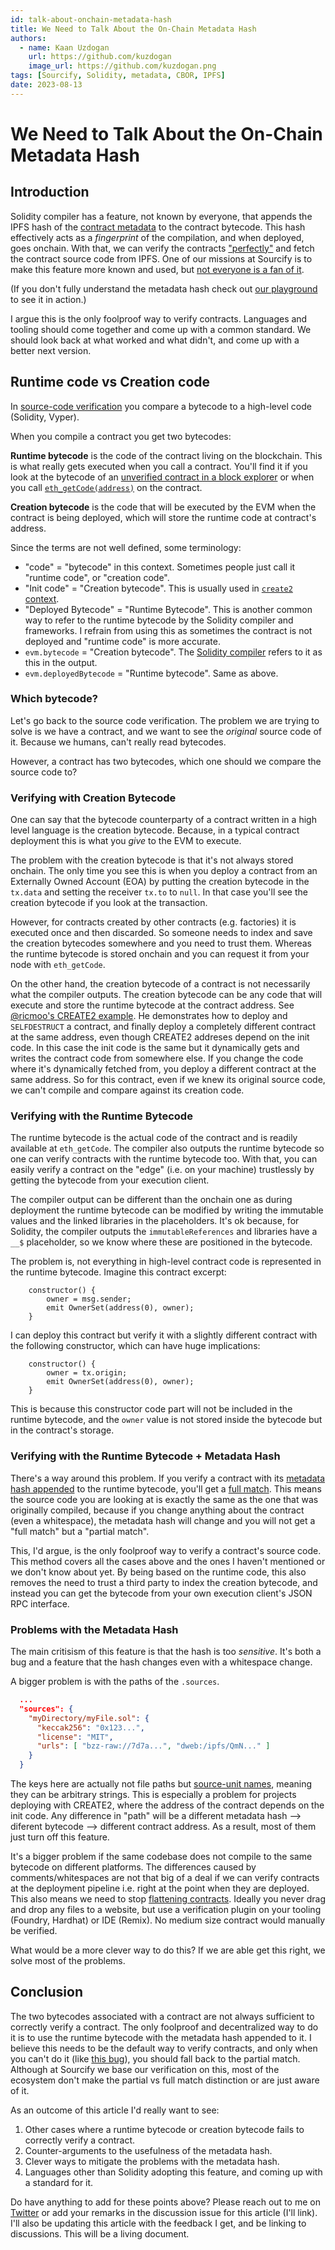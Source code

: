 ```yaml
---
id: talk-about-onchain-metadata-hash
title: We Need to Talk About the On-Chain Metadata Hash
authors:
  - name: Kaan Uzdogan
    url: https://github.com/kuzdogan
    image_url: https://github.com/kuzdogan.png
tags: [Sourcify, Solidity, metadata, CBOR, IPFS]
date: 2023-08-13
---
```


# We Need to Talk About the On-Chain Metadata Hash

## Introduction

Solidity compiler has a feature, not known by everyone, that appends the IPFS hash of the [contract metadata](/docs/metadata/) to the contract bytecode. This hash effectively acts as a _fingerprint_ of the compilation, and when deployed, goes onchain. With that, we can verify the contracts ["perfectly"](/docs/full-vs-partial-match/) and fetch the contract source code from IPFS. One of our
missions at Sourcify is to make this feature more known and used, but [not everyone is a fan of it](https://github.com/ethereum/solidity/issues/1571).

(If you don't fully understand the metadata hash check out [our playground](https://playground.sourcify.dev/) to see it in action.)

I argue this is the only foolproof way to verify contracts. Languages and tooling should come together and come up with a common standard. We should look back at what worked and what didn't, and come up with a better next version.

## Runtime code vs Creation code

In [source-code verification](http://localhost:3000/blog/verify-contracts-perfectly/) you compare a bytecode to a high-level code (Solidity, Vyper).

When you compile a contract you get two bytecodes:

**Runtime bytecode** is the code of the contract living on the blockchain. This is what really gets executed when you call a contract. You'll find it if you look at the bytecode of an [unverified contract in a block explorer](https://sepolia.etherscan.io/address/0x6375394335f34848b850114b66a49d6f47f2cda8#code) or when you call [`eth_getCode(address)`](https://ethereum.org/en/developers/docs/apis/json-rpc/#eth_getcode) on the contract.

**Creation bytecode** is the code that will be executed by the EVM when the contract is being deployed, which will store the runtime code at contract's address.

Since the terms are not well defined, some terminology:

- "code" = "bytecode" in this context. Sometimes people just call it "runtime code", or "creation code".
- "Init code" = "Creation bytecode". This is usually used in [`create2` context](https://eips.ethereum.org/EIPS/eip-1014).
- "Deployed Bytecode" = "Runtime Bytecode". This is another common way to refer to the runtime bytecode by the Solidity compiler and frameworks. I refrain from using this as sometimes the contract is not deployed and "runtime code" is more accurate.
- `evm.bytecode` = "Creation bytecode". The [Solidity compiler](https://docs.soliditylang.org/en/latest/using-the-compiler.html) refers to it as this in the output.
- `evm.deployedBytecode` = "Runtime bytecode". Same as above.

### Which bytecode?

Let's go back to the source code verification. The problem we are trying to solve is we have a contract, and we want to see the _original_ source code of it. Because we humans, can't really read bytecodes.

However, a contract has two bytecodes, which one should we compare the source code to?

### Verifying with Creation Bytecode

One can say that the bytecode counterparty of a contract written in a high level language is the creation bytecode. Because, in a typical contract deployment this is what you _give_ to the EVM to execute.

The problem with the creation bytecode is that it's not always stored onchain. The only time you see this is when you deploy a contract from an Externally Owned Account (EOA) by putting the creation bytecode in the `tx.data` and setting the receiver `tx.to` to `null`. In that case you'll see the creation bytecode if you look at the transaction.

However, for contracts created by other contracts (e.g. factories) it is executed once and then discarded. So someone needs to index and save the creation bytecodes somewhere and you need to trust them. Whereas the runtime bytecode is stored onchain and you can request it from your node with `eth_getCode`.

On the other hand, the creation bytecode of a contract is not necessarily what the compiler outputs. The creation bytecode can be any code that will execute and store the runtime bytecode at the contract address. See [@ricmoo's CREATE2 example](https://devpost.com/software/will-o-the-wisp). He demonstrates how to deploy and `SELFDESTRUCT` a contract, and finally deploy a completely different contract at the same address, even though CREATE2 addreses depend on the init code. In this case the init code is the same but it dynamically gets and writes the contract code from somewhere else. If you change the code where it's dynamically fetched from, you deploy a different contract at the same address. So for this contract, even if we knew its original source code, we can't compile and compare against its creation code.

### Verifying with the Runtime Bytecode

The runtime bytecode is the actual code of the contract and is readily available at `eth_getCode`. The compiler also outputs the runtime bytecode so one can verify contracts with the runtime bytecode too. With that, you can easily verify a contract on the "edge" (i.e. on your machine) trustlessly by getting the bytecode from your execution client.

The compiler output can be different than the onchain one as during deployment the runtime bytecode can be modified by writing the immutable values and the linked libraries in the placeholders. It's ok because, for Solidity, the compiler outputs the `immutableReferences` and libraries have a `__$` placeholder, so we know where these are positioned in the bytecode.

The problem is, not everything in high-level contract code is represented in the runtime bytecode. Imagine this contract excerpt:

```solidity
    constructor() {
        owner = msg.sender;
        emit OwnerSet(address(0), owner);
    }
```

I can deploy this contract but verify it with a slightly different contract with the following constructor, which can have huge implications:

```solidity
    constructor() {
        owner = tx.origin;
        emit OwnerSet(address(0), owner);
    }
```

This is because this constructor code part will not be included in the runtime bytecode, and the `owner` value is not stored inside the bytecode but in the contract's storage.

### Verifying with the Runtime Bytecode + Metadata Hash

There's a way around this problem. If you verify a contract with its [metadata hash appended](https://docs.soliditylang.org/en/latest/metadata.html#encoding-of-the-metadata-hash-in-the-bytecode) to the runtime bytecode, you'll get a [full match](http://localhost:3000/docs/full-vs-partial-match/). This means the source code you are looking at is exactly the same as the one that was originally compiled, because if you change anything about the contract (even a whitespace), the metadata hash will change and you will not get a "full match" but a "partial match".

This, I'd argue, is the only foolproof way to verify a contract's source code. This method covers all the cases above and the ones I haven't mentioned or we don't know about yet. By being based on the runtime code, this also removes the need to trust a third party to index the creation bytecode, and instead you can get the bytecode from your own execution client's JSON RPC interface.

### Problems with the Metadata Hash

The main critisism of this feature is that the hash is too _sensitive_. It's both a bug and a feature that the hash changes even with a whitespace change.

A bigger problem is with the paths of the `.sources`.

```json
  ...
  "sources": {
    "myDirectory/myFile.sol": {
      "keccak256": "0x123...",
      "license": "MIT",
      "urls": [ "bzz-raw://7d7a...", "dweb:/ipfs/QmN..." ]
    }
  }
```

The keys here are actually not file paths but [source-unit names](https://docs.soliditylang.org/en/latest/path-resolution.html#virtual-filesystem), meaning they can be arbitrary strings. This is especially a problem for projects deploying with CREATE2, where the address of the contract depends on the init code. Any difference in "path" will be a different metadata hash --> diferent bytecode --> different contract address. As a result, most of them just turn off this feature.

It's a bigger problem if the same codebase does not compile to the same bytecode on different platforms. The differences caused by comments/whitespaces are not that big of a deal if we can verify contracts at the deployment pipeline i.e. right at the point when they are deployed. This also means we need to stop [flattening contracts](https://ethereum.stackexchange.com/questions/131591/how-to-flatten-imported-contracts). Ideally you never drag and drop any files to a website, but use a verification plugin on your tooling (Foundry, Hardhat) or IDE (Remix). No medium size contract would manually be verified.

What would be a more clever way to do this? If we are able get this right, we solve most of the problems.

## Conclusion

The two bytecodes associated with a contract are not always sufficient to correctly verify a contract. The only foolproof and decentralized way to do it is to use the runtime bytecode with the metadata hash appended to it. I believe this needs to be the default way to verify contracts, and only when you can't do it (like [this bug](https://github.com/ethereum/solidity/issues/14494)), you should fall back to the partial match. Although at Sourcify we base our verification on this, most of the ecosystem don't make the partial vs full match distinction or are just aware of it.

As an outcome of this article I'd really want to see:

1. Other cases where a runtime bytecode or creation bytecode fails to correctly verify a contract.
2. Counter-arguments to the usefulness of the metadata hash.
3. Clever ways to mitigate the problems with the metadata hash.
4. Languages other than Solidity adopting this feature, and coming up with a standard for it.

Do have anything to add for these points above? Please reach out to me on [Twitter](https://twitter.com/kuzdogan) or add your remarks in the discussion issue for this article (I'll link). I'll also be updating this article with the feedback I get, and be linking to discussions. This will be a living document.
